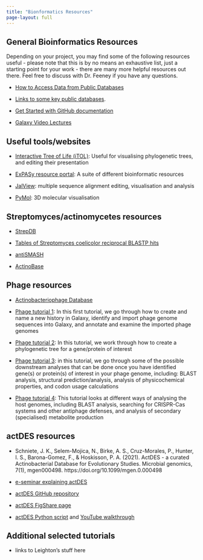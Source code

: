 ```yaml
---
title: "Bionformatics Resources"
page-layout: full
---
```


## General Bioinformatics Resources

Depending on your project, you may find some of the following resources useful - please note that this is by no means an exhaustive list, just a starting point for your work - there are many more helpful resources out there. Feel free to discuss with Dr. Feeney if you have any questions.

-   [How to Access Data from Public Databases](https://sipbs-compbiol.github.io/BM432/notebooks/02-03-public_databases.html)

-   [Links to some key public databases](https://sipbs-compbiol.github.io/BM432/notebooks/database_list.html).

-   [Get Started with GitHub documentation](https://docs.github.com/en/get-started)

-   [Galaxy Video Lectures](https://www.youtube.com/c/galaxyproject)

## Useful tools/websites

-   [Interactive Tree of Life (iTOL)](https://itol.embl.de/): Useful for visualising phylogenetic trees, and editing their presentation

-   [ExPASy resource portal](https://www.expasy.org/): A suite of different bioinformatic resources

-   [JalView](https://www.jalview.org/): multiple sequence alignment editing, visualisation and analysis

-   [PyMol](https://pymol.org/2/): 3D molecular visualisation

## Streptomyces/actinomycetes resources

-   [StrepDB](StrepDB:%20http://strepdb.streptomyces.org.uk/cgi-bin/dc3.pl?accession=AL645882&start=4291472&end=4302043&iorm=map&width=900)

-   [Tables of Streptomyces coelicolor reciprocal BLASTP hits](https://streptomyces.org.uk/actinoblast/)

-   [antiSMASH](https://antismash.secondarymetabolites.org/#!/start)

-   [ActinoBase](https://actinobase.org/index.php/Main_Page)

## Phage resources

- [Actinobacteriophage Database](https://phagesdb.org/)

- [Phage tutorial 1](./assets/Galaxy_instructions_annotate_phage_genome.docx): In this first tutorial, we go through how to create and name a new history in Galaxy, identify and import phage genome sequences into Galaxy, and annotate and examine the imported phage genomes

- [Phage tutorial 2](./assets/Galaxy_instructions_phylogenetic_tree.docx): In this tutorial, we work through how to create a phylogenetic tree for a gene/protein of interest

- [Phage tutorial 3](./assets/Galaxy_instructions_downstream_analyses.docx): in this tutorial, we go through some of the possible downstream analyses that can be done once you have identified gene(s) or protein(s) of interest in your phage genome, including: BLAST analysis, structural prediction/analysis, analysis of physicochemical properties, and codon usage calculations

- [Phage tutorial 4](./assets/Galaxy_instructions_hostside.docx): This tutorial looks at different ways of analysing the host genomes, including BLAST analysis, searching for CRISPR-Cas systems and other antiphage defenses, and analysis of secondary (specialised) metabolite production

## actDES resources

-   Schniete, J. K., Selem-Mojica, N., Birke, A. S., Cruz-Morales, P., Hunter, I. S., Barona-Gomez, F., & Hoskisson, P. A. (2021). ActDES - a curated Actinobacterial Database for Evolutionary Studies. Microbial genomics, 7(1), mgen000498. https://doi.org/10.1099/mgen.0.000498

-   [e-seminar explaining actDES](https://youtu.be/iSlrPdI4ohU)

-   [actDES GitHub repository](https://github.com/nselem/ActDES)

-   [actDES FigShare page](https://microbiology.figshare.com/articles/dataset/ActDES-_a_Curated_Actinobacterial_Database_for_Evolutionary_Studies/13143407/1)

-   [actDES Python script](https://github.com/PaulHoskisson/StrepEvo/blob/main/ActDES_python) and [YouTube walkthrough](https://www.youtube.com/watch?v=OdeuV9Iqw6M)

## Additional selected tutorials

- links to Leighton's stuff here